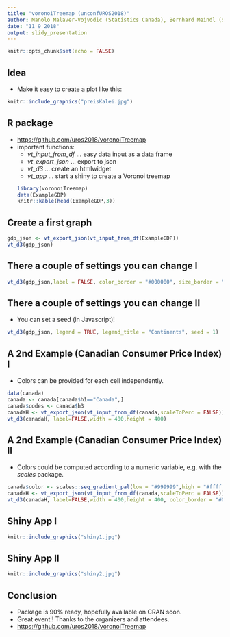 ```yaml
---
title: "voronoiTreemap (unconfUROS2018)"
author: Manolo Malaver-Vojvodic (Statistics Canada), Bernhard Meindl (Statistics Austria),  Alexander Kowarik (Statistics Austria)
date: "11 9 2018"
output: slidy_presentation
---
```


```r
knitr::opts_chunk$set(echo = FALSE)
```

## Idea
 - Make it easy to create a plot like this:
 
```r
knitr::include_graphics("preisKalei.jpg")
```

## R package

- [https://github.com/uros2018/voronoiTreemap](https://github.com/uros2018/voronoiTreemap)
- important functions:
   - *vt_input_from_df*  ... easy data input as a data frame
   - *vt_export_json*    ... export to json
   - *vt_d3*             ... create an htmlwidget
   - *vt_app*            ... start a shiny to create a Voronoi treemap
```r
library(voronoiTreemap)
data(ExampleGDP)
knitr::kable(head(ExampleGDP,3))
```

## Create a first graph

```r
gdp_json <- vt_export_json(vt_input_from_df(ExampleGDP))
vt_d3(gdp_json)
```

## There a couple of settings you can change I

```r
vt_d3(gdp_json,label = FALSE, color_border = "#000000", size_border = "2px", legend = TRUE)
```

## There a couple of settings you can change II
 - You can set a seed (in Javascript)!
```r
vt_d3(gdp_json, legend = TRUE, legend_title = "Continents", seed = 1)
```


## A 2nd Example (Canadian Consumer Price Index) I
 - Colors can be provided for each cell independently.
```r
data(canada)
canada <- canada[canada$h1=="Canada",]
canada$codes <- canada$h3
canadaH <- vt_export_json(vt_input_from_df(canada,scaleToPerc = FALSE))
vt_d3(canadaH, label=FALSE,width = 400,height = 400)
```

## A 2nd Example (Canadian Consumer Price Index) II
 - Colors could be computed according to a numeric variable, e.g. with the *scales* package.
```r
canada$color <- scales::seq_gradient_pal(low = "#999999",high = "#ffffff")(canada$weight/max(canada$weight))
canadaH <- vt_export_json(vt_input_from_df(canada,scaleToPerc = FALSE))
vt_d3(canadaH, label=FALSE,width = 400,height = 400, color_border = "#000000")
```

## Shiny App I

```r
knitr::include_graphics("shiny1.jpg")
```

## Shiny App II
```r
knitr::include_graphics("shiny2.jpg")
```

## Conclusion
 - Package is 90% ready, hopefully available on CRAN soon.
 - Great event!! Thanks to the organizers and attendees.
 - [https://github.com/uros2018/voronoiTreemap](https://github.com/uros2018/voronoiTreemap)
